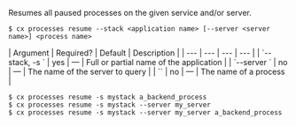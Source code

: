 Resumes all paused processes on the given service and/or server.

<Tabs >
<Tab label="Usage">

```shell
$ cx processes resume --stack <application name> [--server <server name>] <process name>
```
</Tab>
    
<Tab label="arguments">
| Argument | Required? | Default | Description |
|  ---  |  ---  |  ---  |  ---  |
| `--stack, -s <application name>` | yes | — | Full or partial name of the application |
| `--server <server name>` | no | — | The name of the server to query |
| `<process name>` | no | — | The name of a process |
</Tab>
<Tab label="examples">

```shell
$ cx processes resume -s mystack a_backend_process
$ cx processes resume -s mystack --server my_server
$ cx processes resume -s mystack --server my_server a_backend_process
```

</Tab>
</Tabs>